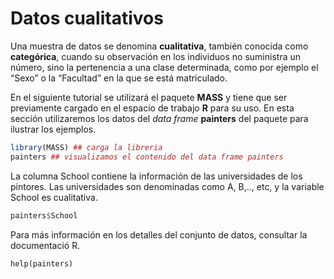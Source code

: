 

# Datos cualitativos {#painters}

Una muestra de datos se denomina __cualitativa__, también conocida como __categórica__, cuando su observación en los individuos no suministra un número, sino la pertenencia a una clase determinada, como por ejemplo el "Sexo" o la "Facultad" en la que se está matriculado.

En el siguiente tutorial se utilizará el paquete __MASS__ y tiene que ser previamente cargado en el espacio de trabajo __R__ para su uso. En esta sección utilizaremos los datos del _data frame_ __painters__ del paquete para ilustrar los ejemplos.

```r
library(MASS) ## carga la libreria
painters ## visualizamos el contenido del data frame painters
```

La columna School contiene la información de las universidades de los pintores. Las universidades son denominadas como A, B,.., etc, y la variable School es cualitativa.

```r
painters$School

```

Para más información en los detalles del conjunto de datos, consultar la documentació R.

```
help(painters)

```




